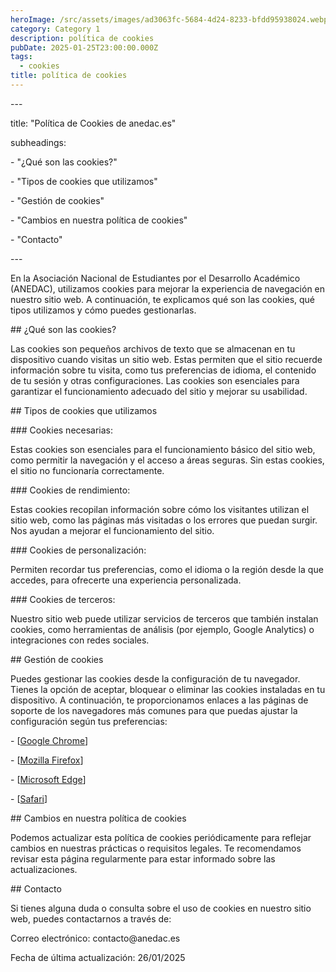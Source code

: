 ```yaml
---
heroImage: /src/assets/images/ad3063fc-5684-4d24-8233-bfdd95938024.webp
category: Category 1
description: política de cookies
pubDate: 2025-01-25T23:00:00.000Z
tags:
  - cookies
title: política de cookies
---
```


\---

title: "Política de Cookies de anedac.es"

subheadings:

\- "¿Qué son las cookies?"

\- "Tipos de cookies que utilizamos"

\- "Gestión de cookies"

\- "Cambios en nuestra política de cookies"

\- "Contacto"

\---

En la Asociación Nacional de Estudiantes por el Desarrollo Académico (ANEDAC), utilizamos cookies para mejorar la experiencia de navegación en nuestro sitio web. A continuación, te explicamos qué son las cookies, qué tipos utilizamos y cómo puedes gestionarlas.

\## ¿Qué son las cookies?

Las cookies son pequeños archivos de texto que se almacenan en tu dispositivo cuando visitas un sitio web. Estas permiten que el sitio recuerde información sobre tu visita, como tus preferencias de idioma, el contenido de tu sesión y otras configuraciones. Las cookies son esenciales para garantizar el funcionamiento adecuado del sitio y mejorar su usabilidad.

\## Tipos de cookies que utilizamos

\### Cookies necesarias:

Estas cookies son esenciales para el funcionamiento básico del sitio web, como permitir la navegación y el acceso a áreas seguras. Sin estas cookies, el sitio no funcionaría correctamente.

\### Cookies de rendimiento:

Estas cookies recopilan información sobre cómo los visitantes utilizan el sitio web, como las páginas más visitadas o los errores que puedan surgir. Nos ayudan a mejorar el funcionamiento del sitio.

\### Cookies de personalización:

Permiten recordar tus preferencias, como el idioma o la región desde la que accedes, para ofrecerte una experiencia personalizada.

\### Cookies de terceros:

Nuestro sitio web puede utilizar servicios de terceros que también instalan cookies, como herramientas de análisis (por ejemplo, Google Analytics) o integraciones con redes sociales.

\## Gestión de cookies

Puedes gestionar las cookies desde la configuración de tu navegador. Tienes la opción de aceptar, bloquear o eliminar las cookies instaladas en tu dispositivo. A continuación, te proporcionamos enlaces a las páginas de soporte de los navegadores más comunes para que puedas ajustar la configuración según tus preferencias:

\- \[[Google Chrome](https://support.google.com/chrome/answer/95647?hl=es)]

\- \[[Mozilla Firefox](https://support.mozilla.org/es/kb/borrar-cookies)]

\- \[[Microsoft Edge](https://support.microsoft.com/es-es/microsoft-edge/eliminar-cookies-en-microsoft-edge-2b9d42f7-7c06-4c1f-b885-3b34c02d0f62)]

\- \[[Safari](https://support.apple.com/es-es/guide/safari/sfri11471/mac)]

\## Cambios en nuestra política de cookies

Podemos actualizar esta política de cookies periódicamente para reflejar cambios en nuestras prácticas o requisitos legales. Te recomendamos revisar esta página regularmente para estar informado sobre las actualizaciones.

\## Contacto

Si tienes alguna duda o consulta sobre el uso de cookies en nuestro sitio web, puedes contactarnos a través de:

Correo electrónico: contacto\@anedac.es

Fecha de última actualización: 26/01/2025
